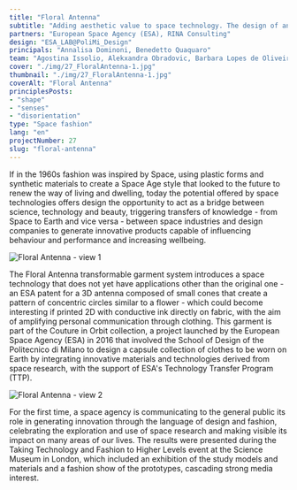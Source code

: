 ```yaml
---
title: "Floral Antenna"
subtitle: "Adding aesthetic value to space technology. The design of an ESA patent for a 3D antenna is printed on fabric using conductive ink."
partners: "European Space Agency (ESA), RINA Consulting"
design: "ESA_LAB@PoliMi_Design"
principals: "Annalisa Dominoni, Benedetto Quaquaro"
team: "Agostina Issolio, Alekxandra Obradovic, Barbara Lopes de Oliveira"
cover: "./img/27_FloralAntenna-1.jpg"
thumbnail: "./img/27_FloralAntenna-1.jpg"
coverAlt: "Floral Antenna"
principlesPosts: 
- "shape"
- "senses"
- "disorientation"
type: "Space fashion"
lang: "en"
projectNumber: 27
slug: "floral-antenna"
---
```



If in the 1960s fashion was inspired by Space, using plastic forms and synthetic materials to create a Space Age style that looked to the future to renew the way of living and dwelling, today the potential offered by space technologies offers design the opportunity to act as a bridge between science, technology and beauty, triggering transfers of knowledge - from Space to Earth and vice versa - between space industries and design companies to generate innovative products capable of influencing behaviour and performance and increasing wellbeing.

<Image src={Image1} alt="Floral Antenna - view 1" class="w-full h-auto"/>

The Floral Antenna transformable garment system introduces a space technology that does not yet have applications other than the original one - an ESA patent for a 3D antenna composed of small cones that create a pattern of concentric circles similar to a flower - which could become interesting if printed 2D with conductive ink directly on fabric, with the aim of amplifying personal communication through clothing. This garment is part of the Couture in Orbit collection, a project launched by the European Space Agency (ESA) in 2016 that involved the School of Design of the Politecnico di Milano to design a capsule collection of clothes to be worn on Earth by integrating innovative materials and technologies derived from space research, with the support of ESA's Technology Transfer Program (TTP).

<Image src={Image2} alt="Floral Antenna - view 2" class="w-full h-auto"/>

For the first time, a space agency is communicating to the general public its role in generating innovation through the language of design and fashion, celebrating the exploration and use of space research and making visible its impact on many areas of our lives. The results were presented during the Taking Technology and Fashion to Higher Levels event at the Science Museum in London, which included an exhibition of the study models and materials and a fashion show of the prototypes, cascading strong media interest.
